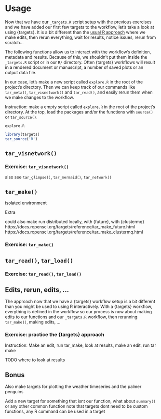 # Usage

Now that we have our `_targets.R` script setup with the previous exercises and we have added our first few targets to the workflow, let's take a look at using {targets}. It is a bit different than the [usual R approach](https://books.ropensci.org/targets/#motivation) where we make edits, then rerun everything, wait for results, notice issues, rerun from scratch...

The following functions allow us to interact with the workflow's definition, metadata and results. Because of this, we shouldn't put them inside the `_targets.R` script or in our `R/` directory. Often {targets} workflows will result in a rendered document or manuscript, a number of saved plots or an output data file. 

In our case, let's make a new script called `explore.R` in the root of the project's directory. Then we can keep track of our commands like `tar_meta()`, `tar_visnetwork()` and `tar_read()`, and easily rerun them when we make changes to the workflow. 

Instruction: make a empty script called `explore.R` in the root of the project's directory. At the top, load the packages and/or the functions with `source()` or `tar_source()`.

`explore.R`

```r
library(targets)
tar_source('R')
```

## `tar_visnetwork()`


### Exercise: `tar_visnetwork()`



also see `tar_glimpse()`, `tar_mermaid()`, `tar_network()`


## `tar_make()`

isolated environment



Extra

could also make run distributed locally, with {future}, with {clustermq}
https://docs.ropensci.org/targets/reference/tar_make_future.html
https://docs.ropensci.org/targets/reference/tar_make_clustermq.html


### Exercise: `tar_make()`


## `tar_read()`, `tar_load()`


### Exercise: `tar_read()`, `tar_load()`


## Edits, rerun, edits, ... 

The approach now that we have a {targets} workflow setup is a bit different than you might be used to using R interactively. With a {targets} workflow, everything is defined in the workflow so our process is now about making edits to our functions and our `_targets.R` workflow, then rerunning `tar_make()`, making edits, ... 


### Exercise: practice the {targets} approach

Instruction: Make an edit, run tar_make, look at results, make an edit, run tar make

TODO where to look at results


## Bonus

Also make targets for plotting the weather timeseries and the palmer penguins

Add a new target for something that isnt our function, what about `summary()` or any other common function
note that targets dont need to be custom functions, any R command can be used in a target


